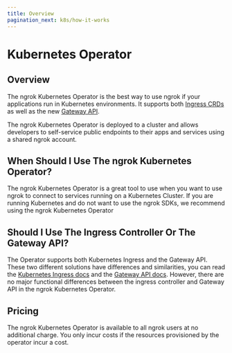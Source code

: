 ```yaml
---
title: Overview
pagination_next: k8s/how-it-works
---
```


# Kubernetes Operator

## Overview

The ngrok Kubernetes Operator is the best way to use ngrok if your
applications run in Kubernetes environments. It supports both [Ingress CRDs](/k8s/getting-started-kic) as well as the new [Gateway API](/k8s/getting-started-gwapi).

The ngrok Kubernetes Operator is deployed to a cluster and allows developers to self-service public endpoints to their apps and services using a shared ngrok account.

## When Should I Use The ngrok Kubernetes Operator?

The ngrok Kubernetes Operator is a great tool to use when you want to use ngrok to connect to services running on a Kubernetes Cluster. If you are running Kubernetes and do not want to use the ngrok SDKs, we recommend using the ngrok Kubernetes Operator

## Should I Use The Ingress Controller Or The Gateway API?

The Operator supports both Kubernetes Ingress and the Gateway API. These two different solutions have differences and similarities, you can read the [Kubernetes Ingress docs](https://kubernetes.io/docs/concepts/services-networking/ingress/) and the [Gateway API docs](https://gateway-api.sigs.k8s.io/). However, there are no major functional differences between the ingress controller and Gateway API in the ngrok Kubernetes Operator.

## Pricing

The ngrok Kubernetes Operator is available to all ngrok users at no
additional charge. You only incur costs if the resources provisioned by the
operator incur a cost.
